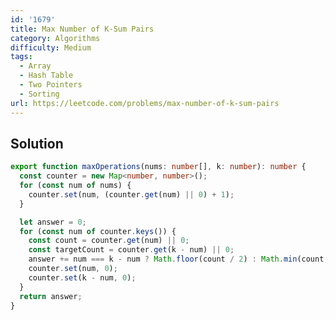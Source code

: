 ```yaml
---
id: '1679'
title: Max Number of K-Sum Pairs
category: Algorithms
difficulty: Medium
tags:
  - Array
  - Hash Table
  - Two Pointers
  - Sorting
url: https://leetcode.com/problems/max-number-of-k-sum-pairs
---
```


## Solution

```typescript showLineNumbers
export function maxOperations(nums: number[], k: number): number {
  const counter = new Map<number, number>();
  for (const num of nums) {
    counter.set(num, (counter.get(num) || 0) + 1);
  }

  let answer = 0;
  for (const num of counter.keys()) {
    const count = counter.get(num) || 0;
    const targetCount = counter.get(k - num) || 0;
    answer += num === k - num ? Math.floor(count / 2) : Math.min(count, targetCount);
    counter.set(num, 0);
    counter.set(k - num, 0);
  }
  return answer;
}
```
